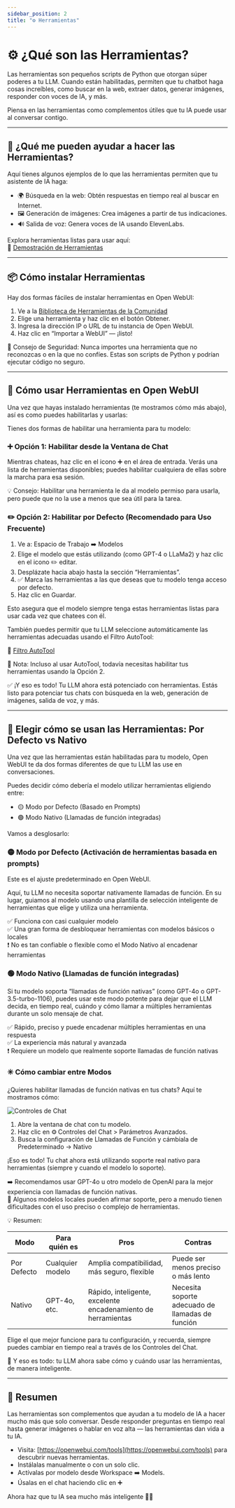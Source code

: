 ```yaml
---
sidebar_position: 2  
title: "⚙️ Herramientas"  
---
```


# ⚙️ ¿Qué son las Herramientas?

Las herramientas son pequeños scripts de Python que otorgan súper poderes a tu LLM. Cuando están habilitadas, permiten que tu chatbot haga cosas increíbles, como buscar en la web, extraer datos, generar imágenes, responder con voces de IA, y más.

Piensa en las herramientas como complementos útiles que tu IA puede usar al conversar contigo.

---

## 🚀 ¿Qué me pueden ayudar a hacer las Herramientas?

Aquí tienes algunos ejemplos de lo que las herramientas permiten que tu asistente de IA haga:

- 🌍 Búsqueda en la web: Obtén respuestas en tiempo real al buscar en Internet.
- 🖼️ Generación de imágenes: Crea imágenes a partir de tus indicaciones.
- 🔊 Salida de voz: Genera voces de IA usando ElevenLabs.

Explora herramientas listas para usar aquí:  
🧰 [Demostración de Herramientas](https://openwebui.com/tools)

---


## 📦 Cómo instalar Herramientas

Hay dos formas fáciles de instalar herramientas en Open WebUI:

1. Ve a la [Biblioteca de Herramientas de la Comunidad](https://openwebui.com/tools)
2. Elige una herramienta y haz clic en el botón Obtener.
3. Ingresa la dirección IP o URL de tu instancia de Open WebUI.
4. Haz clic en “Importar a WebUI” — ¡listo!

🛑 Consejo de Seguridad: Nunca importes una herramienta que no reconozcas o en la que no confíes. Estas son scripts de Python y podrían ejecutar código no seguro.

---


## 🔧 Cómo usar Herramientas en Open WebUI

Una vez que hayas instalado herramientas (te mostramos cómo más abajo), así es como puedes habilitarlas y usarlas:

Tienes dos formas de habilitar una herramienta para tu modelo:

### ➕ Opción 1: Habilitar desde la Ventana de Chat

Mientras chateas, haz clic en el icono ➕ en el área de entrada. Verás una lista de herramientas disponibles; puedes habilitar cualquiera de ellas sobre la marcha para esa sesión.

💡 Consejo: Habilitar una herramienta le da al modelo permiso para usarla, pero puede que no la use a menos que sea útil para la tarea.

### ✏️ Opción 2: Habilitar por Defecto (Recomendado para Uso Frecuente)
1. Ve a: Espacio de Trabajo ➡️ Modelos
2. Elige el modelo que estás utilizando (como GPT-4 o LLaMa2) y haz clic en el icono ✏️ editar.
3. Desplázate hacia abajo hasta la sección “Herramientas”.
4. ✅ Marca las herramientas a las que deseas que tu modelo tenga acceso por defecto.
5. Haz clic en Guardar.

Esto asegura que el modelo siempre tenga estas herramientas listas para usar cada vez que chatees con él.

También puedes permitir que tu LLM seleccione automáticamente las herramientas adecuadas usando el Filtro AutoTool:

🔗 [Filtro AutoTool](https://openwebui.com/f/hub/autotool_filter/)

🎯 Nota: Incluso al usar AutoTool, todavía necesitas habilitar tus herramientas usando la Opción 2.

✅ ¡Y eso es todo! Tu LLM ahora está potenciado con herramientas. Estás listo para potenciar tus chats con búsqueda en la web, generación de imágenes, salida de voz, y más.

---

## 🧠 Elegir cómo se usan las Herramientas: Por Defecto vs Nativo

Una vez que las herramientas están habilitadas para tu modelo, Open WebUI te da dos formas diferentes de que tu LLM las use en conversaciones.

Puedes decidir cómo debería el modelo utilizar herramientas eligiendo entre:

- 🟡 Modo por Defecto (Basado en Prompts)
- 🟢 Modo Nativo (Llamadas de función integradas)

Vamos a desglosarlo:

### 🟡 Modo por Defecto (Activación de herramientas basada en prompts)

Este es el ajuste predeterminado en Open WebUI.

Aquí, tu LLM no necesita soportar nativamente llamadas de función. En su lugar, guiamos al modelo usando una plantilla de selección inteligente de herramientas que elige y utiliza una herramienta.

✅ Funciona con casi cualquier modelo  
✅ Una gran forma de desbloquear herramientas con modelos básicos o locales  
❗ No es tan confiable o flexible como el Modo Nativo al encadenar herramientas

### 🟢 Modo Nativo (Llamadas de función integradas)

Si tu modelo soporta “llamadas de función nativas” (como GPT-4o o GPT-3.5-turbo-1106), puedes usar este modo potente para dejar que el LLM decida, en tiempo real, cuándo y cómo llamar a múltiples herramientas durante un solo mensaje de chat.

✅ Rápido, preciso y puede encadenar múltiples herramientas en una respuesta  
✅ La experiencia más natural y avanzada  
❗ Requiere un modelo que realmente soporte llamadas de función nativas

### ✳️ Cómo cambiar entre Modos

¿Quieres habilitar llamadas de función nativas en tus chats? Aquí te mostramos cómo:

![Controles de Chat](/images/features/plugin/tools/chat-controls.png)

1. Abre la ventana de chat con tu modelo.
2. Haz clic en ⚙️ Controles del Chat > Parámetros Avanzados.
3. Busca la configuración de Llamadas de Función y cámbiala de Predeterminado → Nativo

¡Eso es todo! Tu chat ahora está utilizando soporte real nativo para herramientas (siempre y cuando el modelo lo soporte).

➡️ Recomendamos usar GPT-4o u otro modelo de OpenAI para la mejor experiencia con llamadas de función nativas.  
🔎 Algunos modelos locales pueden afirmar soporte, pero a menudo tienen dificultades con el uso preciso o complejo de herramientas.

💡 Resumen:

| Modo     | Para quién es                   | Pros                                    | Contras                              |
|----------|--------------------------------|-----------------------------------------|--------------------------------------|
| Por Defecto| Cualquier modelo                | Amplia compatibilidad, más seguro, flexible | Puede ser menos preciso o más lento  |
| Nativo   | GPT-4o, etc.                    | Rápido, inteligente, excelente encadenamiento de herramientas | Necesita soporte adecuado de llamadas de función |

Elige el que mejor funcione para tu configuración, y recuerda, siempre puedes cambiar en tiempo real a través de los Controles del Chat.

👏 Y eso es todo: tu LLM ahora sabe cómo y cuándo usar las herramientas, de manera inteligente.

---

## 🧠 Resumen

Las herramientas son complementos que ayudan a tu modelo de IA a hacer mucho más que solo conversar. Desde responder preguntas en tiempo real hasta generar imágenes o hablar en voz alta — las herramientas dan vida a tu IA.

- Visita: [https://openwebui.com/tools](https://openwebui.com/tools) para descubrir nuevas herramientas.
- Instálalas manualmente o con un solo clic.
- Actívalas por modelo desde Workspace ➡️ Models.
- Úsalas en el chat haciendo clic en ➕

Ahora haz que tu IA sea mucho más inteligente 🤖✨

